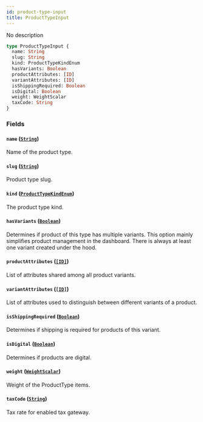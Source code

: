 ```yaml
---
id: product-type-input
title: ProductTypeInput
---
```


No description

```graphql
type ProductTypeInput {
  name: String
  slug: String
  kind: ProductTypeKindEnum
  hasVariants: Boolean
  productAttributes: [ID]
  variantAttributes: [ID]
  isShippingRequired: Boolean
  isDigital: Boolean
  weight: WeightScalar
  taxCode: String
}
```

### Fields

#### `name` ([`String`](/docs/developer/api-reference/scalars/string))

Name of the product type.

#### `slug` ([`String`](/docs/developer/api-reference/scalars/string))

Product type slug.

#### `kind` ([`ProductTypeKindEnum`](/docs/developer/api-reference/enums/product-type-kind-enum))

The product type kind.

#### `hasVariants` ([`Boolean`](/docs/developer/api-reference/scalars/boolean))

Determines if product of this type has multiple variants. This option mainly simplifies product management in the dashboard. There is always at least one variant created under the hood.

#### `productAttributes` ([`[ID]`](/docs/developer/api-reference/scalars/id))

List of attributes shared among all product variants.

#### `variantAttributes` ([`[ID]`](/docs/developer/api-reference/scalars/id))

List of attributes used to distinguish between different variants of a product.

#### `isShippingRequired` ([`Boolean`](/docs/developer/api-reference/scalars/boolean))

Determines if shipping is required for products of this variant.

#### `isDigital` ([`Boolean`](/docs/developer/api-reference/scalars/boolean))

Determines if products are digital.

#### `weight` ([`WeightScalar`](/docs/developer/api-reference/scalars/weight-scalar))

Weight of the ProductType items.

#### `taxCode` ([`String`](/docs/developer/api-reference/scalars/string))

Tax rate for enabled tax gateway.
